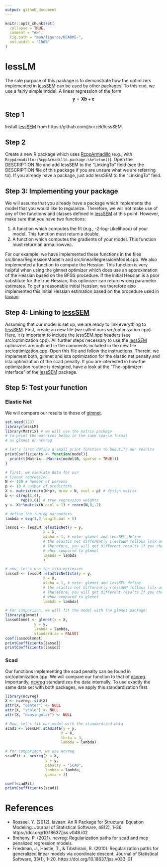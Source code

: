 ```yaml
---
output: github_document
---
```


<!-- README.md is generated from README.Rmd. Please edit that file -->

```r
knitr::opts_chunk$set(
  collapse = TRUE,
  comment = "#>",
  fig.path = "man/figures/README-",
  out.width = "100%"
)
```

# lessLM

The sole purpose of this package is to demonstrate how the optimizers implemented in [lessSEM](https://github.com/jhorzek/lessSEM) can be used by other packages. To this end, we use a fairly simple model: A
linear regression of the form
$$\pmb y = \pmb X \pmb b + \pmb\varepsilon$$

## Step 1

Install [lessSEM](https://github.com/jhorzek/lessSEM) from https://github.com/jhorzek/lessSEM.

## Step 2

Create a new R package which uses [RcppArmadillo](https://github.com/RcppCore/RcppArmadillo) (e.g., with `RcppArmadillo::RcppArmadillo.package.skeleton()`). Open the DESCRIPTION file and add lessSEM to the "LinkingTo" field (see the DESCRIPTION file of this package if you are unsure what we are referring to). If you already have a package, just add lessSEM to the "LinkingTo" field.

## Step 3: Implementing your package

We will assume that you already have a package which implements the model that you would like to regularize. Therefore, we will not make use of any of the functions and classes defined in [lessSEM](https://github.com/jhorzek/lessSEM) at this point. However, make sure that you have two functions:

1) A function which computes the fit (e.g., -2-log-Likelihood) of your model. This function must return a double.
2) A function which computes the gradients of your model. This function must return an arma::rowvec.

For our example, we have implemented these functions in the files src/linearRegressionModel.h and src/linearRegressionModel.cpp. We also implemented a function to compute the Hessian. This function is very helpful when using the glmnet optimizer which does use an approximation of the Hessian based on the BFGS procedure. If the initial Hessian is a poor substitute for the true Hessian, this optimizer can return wrong parameter estimates. To get a reasonable initial Hessian, we therefore also implemented this initial Hessian estimation based on the procedure used in [lavaan](https://github.com/yrosseel/lavaan).

## Step 4: Linking to [lessSEM](https://github.com/jhorzek/lessSEM)

Assuming that our model is set up, we are ready to link everything to [lessSEM](https://github.com/jhorzek/lessSEM). First, create an new file (we called ours src/optimization.cpp). Here, it is important to include the lessSEM.hpp headers (see src/optimization.cpp). All further steps necessary to use the [lessSEM](https://github.com/jhorzek/lessSEM) optimizers are outlined in the comments included in the new file src/optimization.cpp. Open this file and follow the instructions. Therein, we implement both, glmnet and ista optimization for the elastic net penalty and ista optimization of the scad penalty. If you are interested in how the optimization routine is designed, have a look at the "The-optimizer-interface" of the [lessSEM](https://github.com/jhorzek/lessSEM) package. 

## Step 5: Test your function

### Elastic Net

We will compare our results to those of [glmnet](https://github.com/cran/glmnet).
```r
set.seed(123)
library(lessLM)
library(Matrix) # we will use the matrix package
# to print the matrices below in the same sparse format
# as glmnet or ncvreg

# let's first define a small print function to beautify our results
printCoefficients <- function(model){
  print(t(Matrix:::Matrix(model$B, sparse = TRUE)))
}

# first, we simulate data for our
# linear regression.
N <- 100 # number of persons
p <- 10 # number of predictors
X <- matrix(rnorm(N*p),	nrow = N, ncol = p) # design matrix
b <- c(rep(1,4), 
       rep(0,6)) # true regression weights
y <- X%*%matrix(b,ncol = 1) + rnorm(N,0,.2)

# define the tuning parameters
lambda = seq(1,0,length.out = 5)

lasso1 <- lessLM::elasticNet(y = y,
                 X = X,
                 alpha = 1, # note: glmnet and lessSEM define 
                 # the elastic net differently (lessSEM follows lslx and regsem)
                 # Therefore, you will get different results if you change alpha
                 # when compared to glmnet
                 lambda = lambda
                 )

# now, let's use the ista optimizer
lasso2 <- lessLM::elasticNetIsta(y = y,
                 X = X,
                 alpha = 1, # note: glmnet and lessSEM define 
                 # the elastic net differently (lessSEM follows lslx and regsem)
                 # Therefore, you will get different results if you change alpha
                 # when compared to glmnet
                 lambda = lambda)

# For comparison, we will fit the model with the glmnet package:
library(glmnet)
lassoGlmnet <- glmnet(x = X, 
             y = y, 
             lambda = lambda,
             standardize = FALSE)
coef(lassoGlmnet)
printCoefficients(lasso1)
printCoefficients(lasso2)

```

### Scad

Our functions implementing the scad penalty can be found in src/optimization.cpp. 
We will compare our function to that of [ncvreg](https://github.com/pbreheny/ncvreg). Importantly, 
[ncvreg](https://github.com/pbreheny/ncvreg) standardizes 
the data internally. To use exactly the same data set with both packages,
we apply this standardization first. 

```r
library(ncvreg)
X <- ncvreg::std(X)
attr(X, "center") <- NULL
attr(X, "scale") <- NULL
attr(X, "nonsingular") <- NULL

# Now, let's fit our model with the standardized data
scad1 <- lessLM::scadIsta(y = y, 
                         X = X, 
                         theta = 3, 
                         lambda = lambda)

# for comparison, we use ncvreg
scadFit <- ncvreg(X = X, 
                  y = y, 
                  penalty = "SCAD",
                  lambda = lambda, 
                  gamma = 3)

coef(scadFit)
printCoefficients(scad1)
```

# References

* Rosseel, Y. (2012). lavaan: An R Package for Structural Equation Modeling. Journal of Statistical Software, 48(2), 1–36. https://doi.org/10.18637/jss.v048.i02
* Breheny, P. (2021). ncvreg: Regularization paths for scad and mcp penalized regression models.
* Friedman, J., Hastie, T., & Tibshirani, R. (2010). Regularization paths for generalized linear models via coordinate descent. Journal of Statistical Software, 33(1), 1–20. https://doi.org/10.18637/jss.v033.i01
